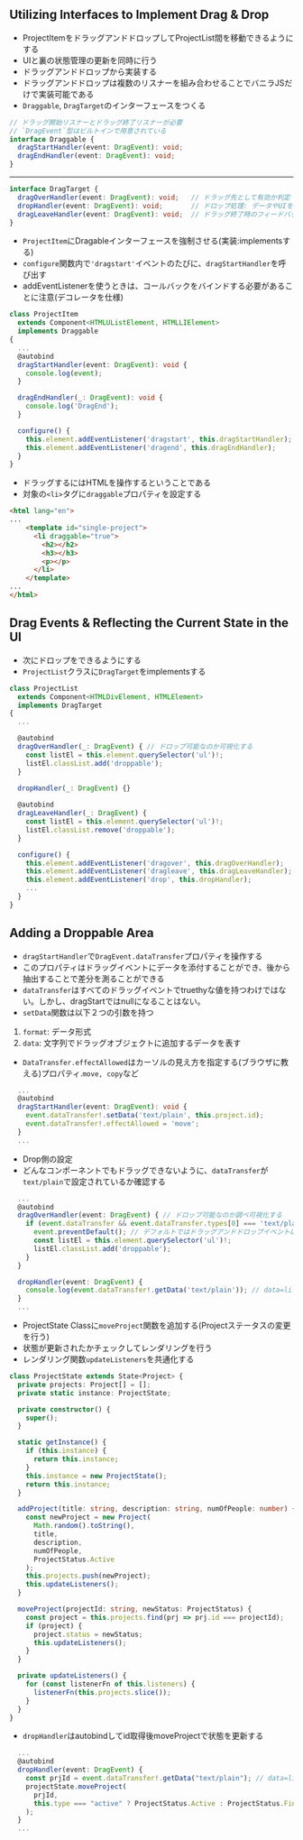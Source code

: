 ## Utilizing Interfaces to Implement Drag & Drop
- ProjectItemをドラッグアンドドロップしてProjectList間を移動できるようにする
- UIと裏の状態管理の更新を同時に行う
- ドラッグアンドドロップから実装する
- ドラッグアンドドロップは複数のリスナーを組み合わせることでバニラJSだけで実装可能である
- `Draggable`, `DragTarget`のインターフェースをつくる


```ts filename="Draggable Interface"
// ドラッグ開始リスナーとドラッグ終了リスナーが必要
// `DragEvent`型はビルトインで用意されている
interface Draggable {
  dragStartHandler(event: DragEvent): void;
  dragEndHandler(event: DragEvent): void;
}
```

---

```ts filename="DragTarget Interface"
interface DragTarget {
  dragOverHandler(event: DragEvent): void;   // ドラッグ先として有効か判定
  dropHandler(event: DragEvent): void;       // ドロップ処理: データやUIを更新
  dragLeaveHandler(event: DragEvent): void;  // ドラッグ終了時のフィードバックを担当
}
```

- `ProjectItem`にDragableインターフェースを強制させる(実装:implementsする)
- `configure`関数内で`'dragstart'`イベントのたびに、`dragStartHandler`を呼び出す
- addEventListenerを使うときは、コールバックをバインドする必要があることに注意(デコレータを仕様)
```ts {3, 6-9, 11-13, 15-18} filename="一旦コンソールするだけのテスト"
class ProjectItem
  extends Component<HTMLUListElement, HTMLLIElement>
  implements Draggable
{
  ...
  @autobind
  dragStartHandler(event: DragEvent): void {
    console.log(event);
  }

  dragEndHandler(_: DragEvent): void {
    console.log('DragEnd');
  }

  configure() {
    this.element.addEventListener('dragstart', this.dragStartHandler);
    this.element.addEventListener('dragend', this.dragEndHandler);
  }
}
```

- ドラッグするにはHTMLを操作するということである
- 対象の`<li>`タグに`draggable`プロパティを設定する

```html {4}
<html lang="en">
...
    <template id="single-project">
      <li draggable="true">
        <h2></h2>
        <h3></h3>
        <p></p>
      </li>
    </template>
...
</html>
```


## Drag Events & Reflecting the Current State in the UI
- 次にドロップをできるようにする
- `ProjectList`クラスに`DragTarget`をimplementsする
```ts {3, }
class ProjectList
  extends Component<HTMLDivElement, HTMLElement>
  implements DragTarget
{
  ...

  @autobind
  dragOverHandler(_: DragEvent) { // ドロップ可能なのか可視化する
    const listEl = this.element.querySelector('ul')!;
    listEl.classList.add('droppable');
  }
  
  dropHandler(_: DragEvent) {}

  @autobind
  dragLeaveHandler(_: DragEvent) {
    const listEl = this.element.querySelector('ul')!;
    listEl.classList.remove('droppable');    
  }

  configure() {
    this.element.addEventListener('dragover', this.dragOverHandler);
    this.element.addEventListener('dragleave', this.dragLeaveHandler);
    this.element.addEventListener('drop', this.dropHandler);
    ...
  }
}
```



## Adding a Droppable Area
- `dragStartHandler`で`DragEvent.dataTransfer`プロパティを操作する
- このプロパティはドラッグイベントにデータを添付することができ、後から抽出することで差分を測ることができる
- `dataTransfer`はすべてのドラッグイベントでtruethyな値を持つわけではない。しかし、dragStartではnullになることはない。
- `setData`関数は以下２つの引数を持つ
1. `format`: データ形式
2. `data`: 文字列でドラッグオブジェクトに追加するデータを表す
- `DataTransfer.effectAllowed`はカーソルの見え方を指定する(ブラウザに教える)プロパティ.`move, copy`など
```ts filename="ProjectItem class"
  ...
  @autobind
  dragStartHandler(event: DragEvent): void {
    event.dataTransfer!.setData('text/plain', this.project.id);
    event.dataTransfer!.effectAllowed = 'move';
  }
  ...
```

- Drop側の設定
- どんなコンポーネントでもドラッグできないように、`dataTransfer`が`text/plain`で設定されているか確認する
```ts filename="ProjectList"
  ...
  @autobind
  dragOverHandler(event: DragEvent) { // ドロップ可能なのか調べ可視化する
    if (event.dataTransfer && event.dataTransfer.types[0] === 'text/plain') {
      event.preventDefault(); // デフォルトではドラッグアンドドロップイベントは無効
      const listEl = this.element.querySelector('ul')!;
      listEl.classList.add('droppable');
    }
  }

  dropHandler(event: DragEvent) {
    console.log(event.dataTransfer!.getData('text/plain')); // data=liタグのidを抽出する
  }
  ...
```

- ProjectState Classに`moveProject`関数を追加する(Projectステータスの変更を行う)
- 状態が更新されたかチェックしてレンダリングを行う
- レンダリング関数`updateListeners`を共通化する
```ts
class ProjectState extends State<Project> {
  private projects: Project[] = [];
  private static instance: ProjectState;

  private constructor() {
    super();
  }

  static getInstance() {
    if (this.instance) {
      return this.instance;
    }
    this.instance = new ProjectState();
    return this.instance;
  }

  addProject(title: string, description: string, numOfPeople: number) {
    const newProject = new Project(
      Math.random().toString(),
      title,
      description,
      numOfPeople,
      ProjectStatus.Active
    );
    this.projects.push(newProject);
    this.updateListeners();
  }

  moveProject(projectId: string, newStatus: ProjectStatus) {
    const project = this.projects.find(prj => prj.id === projectId);
    if (project) {
      project.status = newStatus;
      this.updateListeners();
    }
  }

  private updateListeners() {
    for (const listenerFn of this.listeners) {
      listenerFn(this.projects.slice());
    }
  }
}
```



- `dropHandler`はautobindしてid取得後moveProjectで状態を更新する
```ts
  ...
  @autobind
  dropHandler(event: DragEvent) {
    const prjId = event.dataTransfer!.getData("text/plain"); // data=liタグのidを抽出する
    projectState.moveProject(
      prjId,
      this.type === "active" ? ProjectStatus.Active : ProjectStatus.Finished
    );
  }
  ...
```